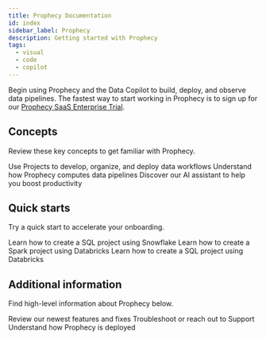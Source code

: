 ```yaml
---
title: Prophecy Documentation
id: index
sidebar_label: Prophecy
description: Getting started with Prophecy
tags:
  - visual
  - code
  - copilot
---
```



Begin using Prophecy and the Data Copilot to build, deploy, and observe data pipelines. The fastest way to start working in Prophecy is to sign up for our [Prophecy SaaS Enterprise Trial](https://app.prophecy.io/metadata/auth/signup).

## Concepts

Review these key concepts to get familiar with Prophecy.

<CardContainer>
  <Card title="Projects" to="./concepts/project">
    Use Projects to develop, organize, and deploy data workflows
  </Card>
  <Card title="Fabrics" to="./concepts/fabrics">
    Understand how Prophecy computes data pipelines
  </Card>
  <Card title="Data Copilot" to="./copilot">
    Discover our AI assistant to help you boost productivity
  </Card>
</CardContainer>
<br />

## Quick starts

Try a quick start to accelerate your onboarding.

<CardContainer>
  <Card title="SQL with Snowflake" to="./getting-started/sql-with-snowflake">
    Learn how to create a SQL project using Snowflake
  </Card>
  <Card
    title="Spark with Databricks"
    to="./getting-started/spark-with-databricks"
  >
    Learn how to create a Spark project using Databricks
  </Card>
  <Card title="SQL with Databricks" to="./getting-started/sql-with-databricks">
    Learn how to create a SQL project using Databricks
  </Card>
</CardContainer>
<br />

## Additional information

Find high-level information about Prophecy below.

<CardContainer>
  <Card title="Release notes" to="./release_notes">
    Review our newest features and fixes
  </Card>
  <Card title="Getting help" to="./getting-help">
    Troubleshoot or reach out to Support
  </Card>
  <Card title="Administration" to="./administration">
    Understand how Prophecy is deployed
  </Card>
</CardContainer>
<br />
